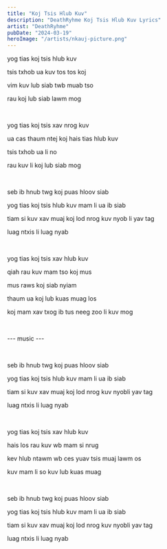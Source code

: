 ```yaml
---
title: "Koj Tsis Hlub Kuv"
description: "DeathRyhme Koj Tsis Hlub Kuv Lyrics"
artist: "DeathRyhme"
pubDate: "2024-03-19"
heroImage: "/artists/nkauj-picture.png"
---
```


yog tias koj tsis hlub kuv

tsis txhob ua kuv tos tos koj

vim kuv lub siab twb muab tso

rau koj lub siab lawm mog

<br />

yog tias koj tsis xav nrog kuv

ua cas thaum ntej koj hais tias hlub kuv

tsis txhob ua li no

rau kuv li koj lub siab mog

<br />

seb ib hnub twg koj puas hloov siab

yog tias koj tsis hlub kuv mam li ua ib siab

tiam si kuv xav muaj koj lod nrog kuv nyob li yav tag

luag ntxis li luag nyab

<br />

yog tias koj tsis xav hlub kuv

qiah rau kuv mam tso koj mus

mus raws koj siab nyiam

thaum ua koj lub kuas muag los

koj mam xav txog ib tus neeg zoo li kuv mog

<br />

--- music ---

<br />

seb ib hnub twg koj puas hloov siab

yog tias koj tsis hlub kuv mam li ua ib siab

tiam si kuv xav muaj koj lod nrog kuv nyobli yav tag

luag ntxis li luag nyab

<br />

yog tias koj tsis xav hlub kuv

hais los rau kuv wb mam si nrug

kev hlub ntawm wb ces yuav tsis muaj lawm os

kuv mam li so kuv lub kuas muag

<br />

seb ib hnub twg koj puas hloov siab

yog tias koj tsis hlub kuv mam li ua ib siab

tiam si kuv xav muaj koj lod nrog kuv nyobli yav tag

luag ntxis li luag nyab
